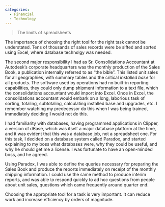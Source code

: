 ```yaml
---
categories: 
  - Financial
  - Technology
---
```


> The limits of spreadsheets

The importance of choosing the right tool for the right task cannot be understated. Tens of thousands of sales records were be sifted and sorted using Excel, where database technolgy was needed.

The second major responsibility I had as Sr. Consolidations Accountant at Autodesk's corporate headquarters was the monthly production of the Sales Book, a publication internally referred to as "the bible". This listed unit sales for all geographies, with summary tables and the critical *installed base* for all products. The software used by operations had no built-in reporting capabilities, they could only dump shipment information to a text file, which the consolidations accountant would import into Excel. Once in Excel, the consolidations accountant would embark on a long, laborious task of sorting, totaling, subtotaling, calculating installed base and upgrades, etc. I remember watching my predecessor do this when I was being trained, immediately deciding I would not do this.

I had familiarity with databases, having programmed applications in Clipper, a version of dBase, which was itself a major database platform at the time, and it was evident that this was a database job, not a spreadsheet one. For this task, I decided on a database system called Paradox, and started explaining to my boss what databases were, why they could be useful, and why he should get me a license. I was fortunate to have an open-minded boss, and he agreed.

Using Paradox, I was able to define the queries necessary for preparing the Sales Book and produce the reports immediately on receipt of the monthly shipping information. I could use the same method to produce interim reports, and was able to respond quickly to ad hoc questions from people about unit sales, questions which came frequently around quarter end.

Choosing the appropriate tool for a task is very important. It can reduce work and increase efficiency by orders of magnitude.
